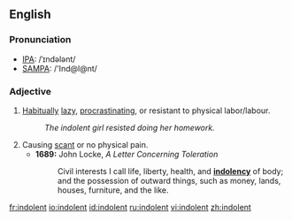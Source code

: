 ==English==
===Pronunciation===
*[[IPA]]: /ˈɪndələnt/
*[[SAMPA]]: /'Ind@l@nt/

===Adjective===
{{en-adj}}

#[[Habitually]] [[lazy]], [[procrastinate|procrastinating]], or resistant to physical labor/labour.
#:''The indolent girl resisted doing her homework.''
#Causing [[scant]] or no physical pain.
#*'''1689:''' John Locke, ''A Letter Concerning Toleration''
#*:Civil interests I call life, liberty, health, and '''[[indolency]]''' of body; and the possession of outward things, such as money, lands, houses, furniture, and the like.

[[fr:indolent]]
[[io:indolent]]
[[id:indolent]]
[[ru:indolent]]
[[vi:indolent]]
[[zh:indolent]]